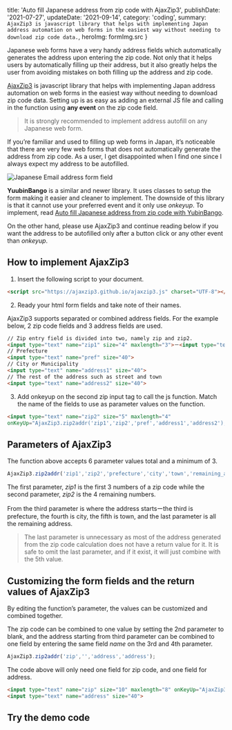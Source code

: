 


  title: 'Auto fill Japanese address from zip code with AjaxZip3',
  publishDate: '2021-07-27',
  updateDate: '2021-09-14',
  category: 'coding',
  summary: `AjaxZip3 is javascript library that helps with implementing Japan address automation on web forms in the easiest way without needing to download zip code data.`,
  heroImg: formImg.src
}


Japanese web forms have a very handy address fields which automatically generates the address upon entering the zip code. Not only that it helps users by automatically filling up their address, but it also greatly helps the user from avoiding mistakes on both filling up the address and zip code.

[AjaxZip3](https://github.com/ajaxzip3/ajaxzip3.github.io) is javascript library that helps with implementing Japan address automation on web forms in the easiest way without needing to download zip code data. Setting up is as easy as adding an external JS file and calling in the function using **any event** on the zip code field.

>It is strongly recommended to implement address autofill on any Japanese web form.

If you’re familiar and used to filling up web forms in Japan, it’s noticeable that there are very few web forms that does not automatically generate the address from zip code. As a user, I get disappointed when I find one since I always expect my address to be autofilled.

<img src={formImg} alt="Japanese Email address form field" type="imgBlock" />

**YuubinBango** is a similar and newer library. It uses classes to setup the form making it easier and cleaner to implement. The downside of this library is that it cannot use your preferred event and it only use *onkeyup*. To implement, read [Auto fill Japanese address from zip code with YubinBango](/blog/auto-fill-japan-address-yubinbango).

On the other hand, please use AjaxZip3 and continue reading below if you want the address to be autofilled only after a button click or any other event than *onkeyup*.

## How to implement AjaxZip3

1. Insert the following script to your document.

```html
<script src="https://ajaxzip3.github.io/ajaxzip3.js" charset="UTF-8"></script>
```

2. Ready your html form fields and take note of their names.

AjaxZip3 supports separated or combined address fields. For the example below, 2 zip code fields and 3 address fields are used.

```html
// Zip entry field is divided into two, namely zip and zip2.
<input type="text" name="zip1" size="4" maxlength="3">－<input type="text" name="zip2" size="5" maxlength="4">
// Prefecture
<input type="text" name="pref" size="40">
// City or Municipality
<input type="text" name="address1" size="40">
// The rest of the address such as street and town
<input type="text" name="address2" size="40">
```

3. Add onkeyup on the second zip input tag to call the js function. Match the name of the fields to use as parameter values on the function.

```html
<input type="text" name="zip2" size="5" maxlength="4"
onKeyUp="AjaxZip3.zip2addr('zip1','zip2','pref','address1','address2');">
```

## Parameters of AjaxZip3

The function above accepts 6 parameter values total and a minimum of 3.

```js
AjaxZip3.zip2addr('zip1','zip2','prefecture','city','town','remaining_address');
```

The first parameter, *zip1* is the first 3 numbers of a zip code while the second parameter, *zip2* is the 4 remaining numbers.

From the third parameter is where the address startsーthe third is prefecture, the fourth is city, the fifth is town, and the last parameter is all the remaining address.

>The last parameter is unnecessary as most of the address generated from the zip code calculation does not have a return value for it. It is safe to omit the last parameter, and if it exist, it will just combine with the 5th value.

## Customizing the form fields and the return values of AjaxZip3

By editing the function’s parameter, the values can be customized and combined together.

The zip code can be combined to one value by setting the 2nd parameter to blank, and the address starting from third parameter can be combined to one field by entering the same field *name* on the 3rd and 4th parameter.

```js
AjaxZip3.zip2addr('zip','','address','address');
```

The code above will only need one field for zip code, and one field for address.

```html
<input type="text" name="zip" size="10" maxlength="8" onKeyUp="AjaxZip3.zip2addr('zip','','address','address');">
<input type="text" name="address" size="40">
```


## Try the demo code

<CodePreview height="450" hash="BaRYyNa" />